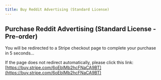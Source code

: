 ```yaml
---
title: Buy Reddit Advertising (Standard License)
---
```



<Head>
  <meta httpEquiv="refresh" content="5; url='https://buy.stripe.com/6oEbIMb2hcFNaCA9BT'" />
</Head>

## Purchase Reddit Advertising (Standard License - Pre-order)

You will be redirected to a Stripe checkout page to complete your purchase in 5 seconds…

If the page does not redirect automatically, please click this link: [https://buy.stripe.com/6oEbIMb2hcFNaCA9BT](https://buy.stripe.com/6oEbIMb2hcFNaCA9BT)

